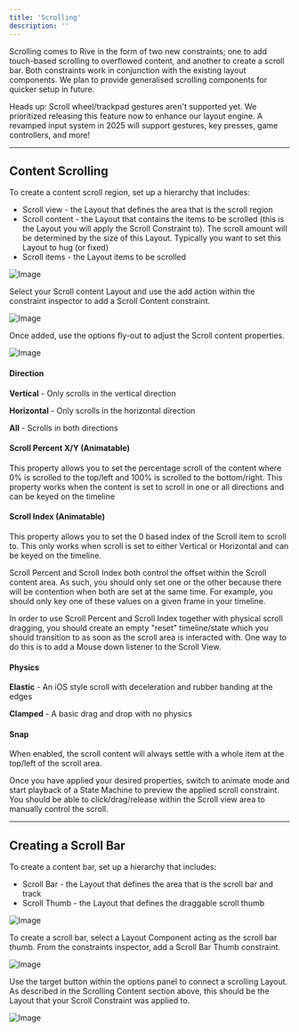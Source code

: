 ```yaml
---
title: 'Scrolling'
description: ''
---
```


Scrolling comes to Rive in the form of two new constraints; one to add touch-based scrolling to overflowed content, and another to create a scroll bar. Both constraints work in conjunction with the existing layout components. We plan to provide generalised scrolling components for quicker setup in future.

<Note>Heads up: Scroll wheel/trackpad gestures aren't supported yet. We prioritized releasing this feature now to enhance our layout engine. A revamped input system in 2025 will support gestures, key presses, game controllers, and more!</Note>

---

## Content Scrolling

To create a content scroll region, set up a hierarchy that includes:
- Scroll view - the Layout that defines the area that is the scroll region
- Scroll content - the Layout that contains the items to be scrolled (this is the Layout you will apply the Scroll Constraint to). The scroll amount will be determined by the size of this Layout. Typically you want to set this Layout to hug (or fixed)
- Scroll items - the Layout items to be scrolled

![Image](/images/editor/scroll-content-hierarchy.png)

Select your Scroll content Layout and use the add action within the constraint inspector to add a Scroll Content constraint.

![Image](https://ucarecdn.com/1ee7adc4-4698-4f6d-a0e7-8ec73f53c492/)

Once added, use the options fly-out to adjust the Scroll content properties.

![Image](/images/editor/scroll-content-properties.png)

#### Direction

**Vertical** - Only scrolls in the vertical direction

**Horizontal** - Only scrolls in the horizontal direction

**All** - Scrolls in both directions

#### Scroll Percent X/Y (Animatable)

This property allows you to set the percentage scroll of the content where 0% is scrolled to the top/left and 100% is scrolled to the bottom/right. This property works when the content is set to scroll in one or all directions and can be keyed on the timeline

#### Scroll Index (Animatable)

This property allows you to set the 0 based index of the Scroll item to scroll to. This only works when scroll is set to either Vertical or Horizontal and can be keyed on the timeline.

<Tip>Scroll Percent and Scroll Index both control the offset within the Scroll content area. As such, you should only set one or the other because there will be contention when both are set at the same time. For example, you should only key one of these values on a given frame in your timeline.</Tip>

<Tip>In order to use Scroll Percent and Scroll Index together with physical scroll dragging, you should create an empty "reset" timeline/state which you should transition to as soon as the scroll area is interacted with. One way to do this is to add a Mouse down listener to the Scroll View.</Tip>

#### Physics

**Elastic** - An iOS style scroll with deceleration and rubber banding at the edges

**Clamped** - A basic drag and drop with no physics

#### Snap

When enabled, the scroll content will always settle with a whole item at the top/left of the scroll area.

Once you have applied your desired properties, switch to animate mode and start playback of a State Machine to preview the applied scroll constraint. You should be able to click/drag/release within the Scroll view area to manually control the scroll.

---

## Creating a Scroll Bar

To create a content bar, set up a hierarchy that includes:
- Scroll Bar - the Layout that defines the area that is the scroll bar and track
- Scroll Thumb - the Layout that defines the draggable scroll thumb

![Image](/images/editor/scroll-bar-hierarchy.png)

To create a scroll bar, select a Layout Component acting as the scroll bar thumb. From the constraints inspector, add a Scroll Bar Thumb constraint.

![Image](https://ucarecdn.com/0c295a18-6d04-471d-ba86-c74e4988c4a9/)

Use the target button within the options panel to connect a scrolling Layout. As described in the Scrolling Content section above, this should be the Layout that your Scroll Constraint was applied to.

![Image](https://ucarecdn.com/2f05011a-cf88-41b5-9a96-ae4712d500d9/)